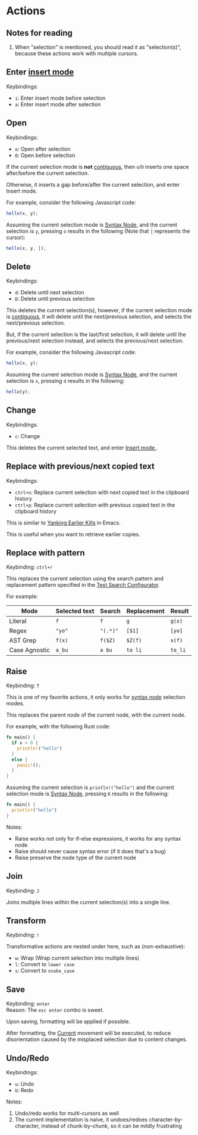 
# Actions

## Notes for reading

1. When "selection" is mentioned, you should read it as "selection(s)", because
   these actions work with multiple cursors.

## Enter [insert mode](../../insert-mode/index.md)

Keybindings:

- `i`: Enter insert mode before selection
- `a`: Enter insert mode after selection

## Open

Keybindings:

- `o`: Open after selection
- `O`: Open before selection

If the current selection mode is **not** [contiguous](../selection-modes/index.md#contiguity),
then `o`/`O` inserts one space after/before the current
selection.

Otherwise, it inserts a gap before/after the current selection, and enter Insert mode.

For example, consider the following Javascript code:

```js
hello(x, y);
```

Assuming the current selection mode is [Syntax Node](../selection-modes/syntax-node-based.md#syntax-node), and the current selection is `y`, pressing `o` results in the following (Note that `│` represents the cursor):

```js
hello(x, y, │);
```

## Delete

Keybindings:

- `d`: Delete until next selection
- `D`: Delete until previous selection

This deletes the current selection(s), however, if the current selection mode is
[contiguous](../selection-modes/index.md#contiguity), it will delete until the
next/previous selection, and selects the next/previous selection.

But, if the current selection is the last/first selection, it will delete until the
previous/next selection instead, and selects the previous/next selection.

For example, consider the following Javascript code:

```js
hello(x, y);
```

Assuming the current selection mode is [Syntax Node](../selection-modes/syntax-node-based.md#syntax-node), and the current selection is `x`, pressing `d` results in the following:

```js
hello(y);
```

## Change

Keybindings:

- `c`: Change

This deletes the current selected text, and enter [Insert mode
](../../insert-mode/index.md).

## Replace with previous/next copied text

Keybindings:

- `ctrl+n`: Replace current selection with next copied text in the clipboard history
- `ctrl+p`: Replace current selection with previous copied text in the clipboard history

This is similar to [Yanking Earlier Kills](https://www.gnu.org/software/emacs/manual/html_node/emacs/Earlier-Kills.html) in Emacs.

This is useful when you want to retrieve earlier copies.

## Replace with pattern

Keybinding: `ctrl+r`

This replaces the current selection using the search pattern and replacement
pattern specified in the [Text Search Configurator](../selection-modes/local-global/text-search.md#configurator).

For example:

| Mode          | Selected text | Search   | Replacement | Result  |
| ------------- | ------------- | -------- | ----------- | ------- |
| Literal       | `f`           | `f`      | `g`         | `g(x)`  |
| Regex         | `"yo"`        | `"(.*)"` | `[$1]`      | `[yo]`  |
| AST Grep      | `f(x)`        | `f($Z)`  | `$Z(f)`     | `x(f)`  |
| Case Agnostic | `a_bu`        | `a bu`   | `to li`     | `to_li` |

## Raise

Keybinding: `T`

This is one of my favorite actions, it only works for [syntax node](../selection-modes/syntax-node-based.md#syntax-node) selection modes.

This replaces the parent node of the current node, with the current node.

For example, with the following Rust code:

```rs
fn main() {
  if x > 0 {
    println!("hello")
  }
  else {
    panic!();
  }
}


```

Assuming the current selection is `println!("hello")` and the current selection
mode is [Syntax Node](../selection-modes/syntax-node-based.md#syntax-node), pressing `K` results in the following:

```rs
fn main() {
  println!("hello")
}
```

Notes:

- Raise works not only for if-else expressions, it works for any syntax node
- Raise should never cause syntax error (if it does that's a bug)
- Raise preserve the node type of the current node

## Join

Keybinding: `J`

Joins multiple lines within the current selection(s) into a single line.


<TutorialFallback filename="join"/>

## Transform

Keybinding: `!`

Transformative actions are nested under here, such as (non-exhaustive):

- `w`: Wrap (Wrap current selection into multiple lines)
- `l`: Convert to `lower case`
- `s`: Convert to `snake_case`

## Save

Keybinding: `enter`  
Reason: The `esc enter` combo is sweet.

Upon saving, formatting will be applied if possible.

After formatting, the [Current](../core-movements.mdx#current) movement will be executed, to reduce disorientation caused by the misplaced selection due to content changes.

## Undo/Redo

Keybindings:

- `u`: Undo
- `U`: Redo

Notes:

1. Undo/redo works for multi-cursors as well
2. The current implementation is naive, it undoes/redoes character-by-character, instead of chunk-by-chunk, so it can be mildly frustrating
